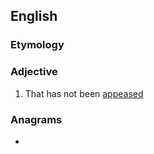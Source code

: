 ==English==

===Etymology===
{{prefix|en|un|appeased}}

===Adjective===
{{en-adj}}

# That has not been [[appease]]d

===Anagrams===
* {{anagrams|en|a=aadeenppsu|suppedanea}}